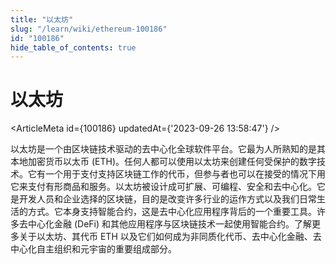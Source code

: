 ```yaml
---
title: "以太坊"
slug: "/learn/wiki/ethereum-100186"
id: "100186"
hide_table_of_contents: true
---
```



# 以太坊

<ArticleMeta id={100186} updatedAt={'2023-09-26 13:58:47'} />
<div className='border-solid border-b border-t-0 my-4 border-[var(--ifm-color-gray-300)]' />

以太坊是一个由区块链技术驱动的去中心化全球软件平台。它最为人所熟知的是其本地加密货币以太币 (ETH)。任何人都可以使用以太坊来创建任何受保护的数字技术。它有一个用于支付支持区块链工作的代币，但参与者也可以在接受的情况下用它来支付有形商品和服务。以太坊被设计成可扩展、可编程、安全和去中心化。它是开发人员和企业选择的区块链，目的是改变许多行业的运作方式以及我们日常生活的方式。它本身支持智能合约，这是去中心化应用程序背后的一个重要工具。许多去中心化金融 (DeFi) 和其他应用程序与区块链技术一起使用智能合约。了解更多关于以太坊、其代币 ETH 以及它们如何成为非同质化代币、去中心化金融、去中心化自主组织和元宇宙的重要组成部分。

